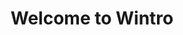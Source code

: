 ---
title: Welcome to Wintro
description: Get started building your docs site with Starlight.
template: splash
hero:
  tagline: Your guide to using Wintro
  actions:
    - text: Get started
      link: /intro-to-wintro/what-is-wintro/
      icon: right-arrow
      variant: primary
    - text: Request a demo
      link: /intro-to-wintro/request-a-demo
      icon: external
---